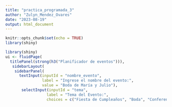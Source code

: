 ```yaml
---
title: "practica_programada_3"
author: "Zulyn_Mendez_Ovares"
date: "2023-08-19"
output: html_document
---
```


```r
knitr::opts_chunk$set(echo = TRUE)
library(shiny)
```

```r
library(shiny)
ui <- fluidPage(
  titlePanel(strong(h3("Planificador de eventos"))),
   sidebarLayout(
    sidebarPanel(
      textInput(inputId = "nombre_evento", 
                label = "Ingrese el nombre del evento:",
                value = "Boda de María y Julio"),
       selectInput(inputId = "tema", 
                  label = "Tema del Evento:", 
                  choices = c("Fiesta de Cumpleaños", "Boda", "Conferencia", "Otro")),
```


